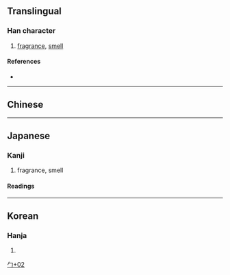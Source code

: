 {{also|匈}}
{{character info}}
==Translingual==

===Han character===
{{Han char|rn=20|rad=勹|as=02|sn=4|four=|canj=PP,XPP|ids=⿹勹匕}}

# [[fragrance]], [[smell]]

====References====
* {{Han ref|kx=0150.241|dkj=02503|dj=0339.160|hdz=10256.021|uh=5302|ud=21250}}

----

==Chinese==
{{zh-see|匈|v}}

----

==Japanese==

===Kanji===
{{ja-kanji|grade=|rs=勹02}}

# fragrance, smell

====Readings====
{{ja-readings
|on=
|kun=にお-う, にお-い
}}

----

==Korean==

===Hanja===
{{ko-hanja|hangeul=[[내]]|rv=nae|mr=nae}}

# {{rfdef|ko|sort=勹02}}

[[Category:Japanese-only CJKV Characters|勹+02]]